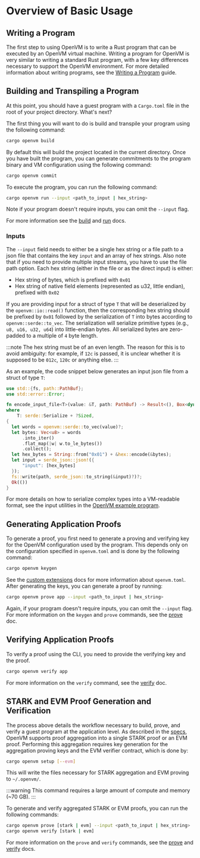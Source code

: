 # Overview of Basic Usage

## Writing a Program

The first step to using OpenVM is to write a Rust program that can be executed by an OpenVM virtual machine. Writing a program for OpenVM is very similar to writing a standard Rust program, with a few key differences necessary to support the OpenVM environment. For more detailed information about writing programs, see the [Writing a Program](/book/writing-apps/writing-a-program) guide.

## Building and Transpiling a Program

At this point, you should have a guest program with a `Cargo.toml` file in the root of your project directory. What's next?

The first thing you will want to do is build and transpile your program using the following command:

```bash
cargo openvm build
```

By default this will build the project located in the current directory. Once you have built the program,
you can generate commitments to the program binary and VM configuration using the following command:

```bash
cargo openvm commit
```

To execute the program, you can run the following command:

```bash
cargo openvm run --input <path_to_input | hex_string>
```

Note if your program doesn't require inputs, you can omit the `--input` flag.

For more information see the [build](/book/writing-apps/compiling-a-program) and [run](/book/writing-apps/running-a-program) docs.

### Inputs

The `--input` field needs to either be a single hex string or a file path to a json file that contains the key `input` and an array of hex strings. Also note that if you need to provide multiple input streams, you have to use the file path option.
Each hex string (either in the file or as the direct input) is either:

- Hex string of bytes, which is prefixed with `0x01`
- Hex string of native field elements (represented as u32, little endian), prefixed with `0x02`

If you are providing input for a struct of type `T` that will be deserialized by the `openvm::io::read()` function, then the corresponding hex string should be prefixed by `0x01` followed by the serialization of `T` into bytes according to `openvm::serde::to_vec`. The serialization will serialize primitive types (e.g., `u8, u16, u32, u64`) into little-endian bytes. All serialized bytes are zero-padded to a multiple of `4` byte length.

:::note
The hex string must be of an even length. The reason for this is to avoid ambiguity: for example, if `12c` is passed, it is unclear whether it is supposed to be `012c`, `120c` or anything else.
:::

As an example, the code snippet below generates an input json file from a struct of type `T`:
```rust
use std::{fs, path::PathBuf};
use std::error::Error;

fn encode_input_file<T>(value: &T, path: PathBuf) -> Result<(), Box<dyn Error>>
where
    T: serde::Serialize + ?Sized,
{
  let words = openvm::serde::to_vec(value)?;
  let bytes: Vec<u8> = words
      .into_iter()
      .flat_map(|w| w.to_le_bytes())
      .collect();
  let hex_bytes = String::from("0x01") + &hex::encode(&bytes);
  let input = serde_json::json!({
      "input": [hex_bytes]
  });
  fs::write(path, serde_json::to_string(&input)?)?;
  Ok(())
}
```

For more details on how to serialize complex types into a VM-readable format, see the input utilities in the [OpenVM example program](https://github.com/openvm-org/openvm-example-fibonacci/).

## Generating Application Proofs

To generate a proof, you first need to generate a proving and verifying key for the OpenVM configuration
used by the program. This depends only on the configuration specified in `openvm.toml` and is done by the
following command:

```bash
cargo openvm keygen
```

See the [custom extensions](/book/acceleration-using-extensions/overview) docs for more information about `openvm.toml`. After generating the keys, you can generate a proof by running:

```bash
cargo openvm prove app --input <path_to_input | hex_string>
```

Again, if your program doesn't require inputs, you can omit the `--input` flag. For more information
on the `keygen` and `prove` commands, see the [prove](/book/writing-apps/generating-proofs) doc.

## Verifying Application Proofs

To verify a proof using the CLI, you need to provide the verifying key and the proof.

```bash
cargo openvm verify app
```

For more information on the `verify` command, see the [verify](/book/writing-apps/verifying-proofs) doc.

## STARK and EVM Proof Generation and Verification

The process above details the workflow necessary to build, prove, and verify a guest program at
the application level. As described in the [specs](/specs/architecture/continuations), OpenVM supports
proof aggregation into a single STARK proof or an EVM proof. Performing this aggregation requires
key generation for the aggregation proving keys and the EVM verifier contract, which is done by:

```bash
cargo openvm setup [--evm]
```

This will write the files necessary for STARK aggregation and EVM proving to `~/.openvm/`.

:::warning
This command requires a large amount of compute and memory (~70 GB).
:::

To generate and verify aggregated STARK or EVM proofs, you can run the following commands:

```bash
cargo openvm prove [stark | evm] --input <path_to_input | hex_string>
cargo openvm verify [stark | evm]
```

For more information on the `prove` and `verify` commands, see the [prove](/book/writing-apps/generating-proofs) and [verify](/book/writing-apps/verifying-proofs) docs.
